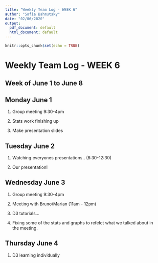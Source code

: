 ```yaml
---
title: "Weekly Team Log - WEEK 6"
author: "Sofia Bahmutsky"
date: "02/06/2020"
output:
  pdf_document: default
  html_document: default
---
```


```r
knitr::opts_chunk$set(echo = TRUE)
```
# Weekly Team Log - WEEK 6

## Week of June 1 to June 8

## Monday June 1

1. Group meeting 9:30-4pm

2. Stats work finishing up

3. Make presentation slides


## Tuesday June 2

1. Watching everyones presentations.. (8:30-12:30)

2. Our presentation!


## Wednesday June 3

1. Group meeting 9:30-4pm

2. Meeting with Bruno/Marian (11am - 12pm)

3. D3 tutorials...

4. Fixing some of the stats and graphs to refelct what we talked about in the meeting.


## Thursday June 4

1. D3 learning individually


